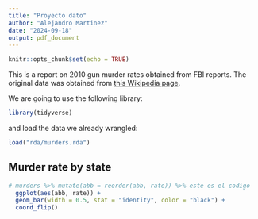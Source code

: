 ```yaml
---
title: "Proyecto dato"
author: "Alejandro Martinez"
date: "2024-09-18"
output: pdf_document
---
```


```r
knitr::opts_chunk$set(echo = TRUE)
```

This is a report on 2010 gun murder rates obtained from FBI reports. The original data was obtained from [this Wikipedia page](https://en.wikipedia.org/wiki/Murder_in_the_United_States_by_state).

We are going to use the following library:

```r
library(tidyverse)
```
  
and load the data we already wrangled:

```r
load("rda/murders.rda")
```

## Murder rate by state 

<!-- We note the large state to state variability by generating a barplot showing the murder rate by state: este -->

```r
# murders %>% mutate(abb = reorder(abb, rate)) %>% este es el codigo 
  ggplot(aes(abb, rate)) +
  geom_bar(width = 0.5, stat = "identity", color = "black") +
  coord_flip()
```